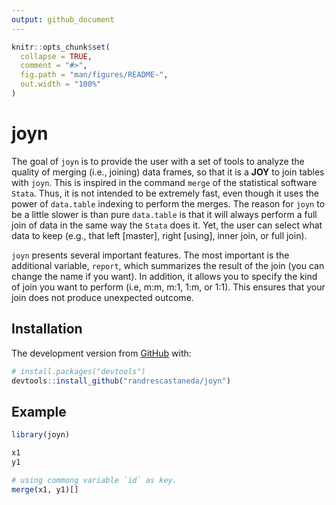 ```yaml
---
output: github_document
---
```


```r
knitr::opts_chunk$set(
  collapse = TRUE,
  comment = "#>",
  fig.path = "man/figures/README-",
  out.width = "100%"
)
```

# joyn

<!-- badges: start -->
<!-- badges: end -->

The goal of `joyn` is to provide the user with a set of tools to analyze the quality
of merging (i.e., joining) data frames, so that it is a **JOY** to join tables with
`joyn`. This is inspired in the command `merge` of 
the statistical software `Stata`. Thus, it is not intended to be extremely fast, 
even though it uses the power of `data.table` indexing to perform the merges. The
reason for `joyn` to be a little slower is than pure `data.table` is that it will 
always perform a full join of data in the same way the `Stata` does it. Yet, the 
user can select what data to keep (e.g., that left [master], right [using], 
inner join, or full join). 

`joyn` presents several important features. The most important is the additional
variable, `report`, which summarizes the result of the join (you can change the 
name if you want). In addition, it allows you to specify the kind of join you 
want to perform (i.e, m:m, m:1, 1:m, or 1:1). This ensures that your join does 
not produce unexpected outcome.

## Installation

<!-- You can install the released version of joyn from [CRAN](https://CRAN.R-project.org) with: -->

<!-- ``` r -->
<!-- install.packages("joyn") -->
<!-- ``` -->

The development version from [GitHub](https://github.com/) with:

``` r
# install.packages("devtools")
devtools::install_github("randrescastaneda/joyn")
```
## Example

```r
library(joyn)

x1
y1

# using commong variable `id` as key.
merge(x1, y1)[]



```

